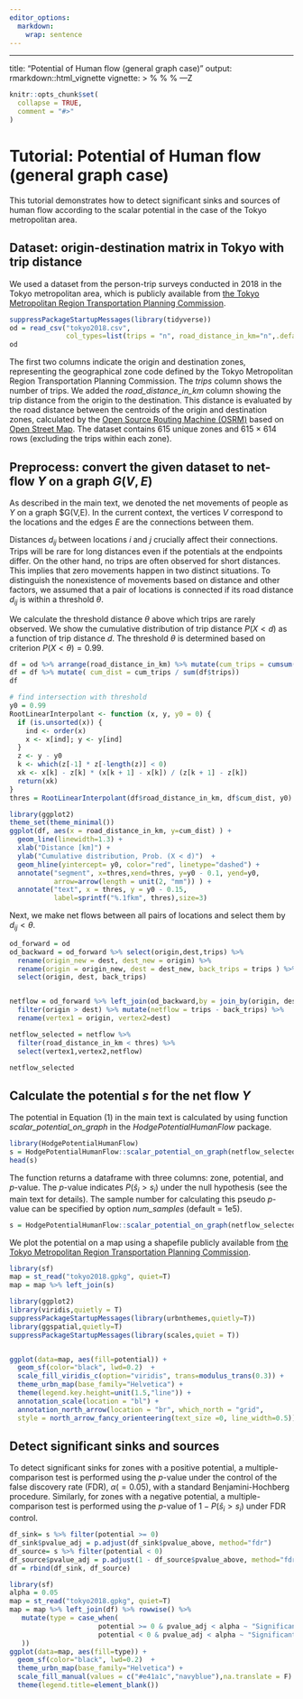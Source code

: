 ```yaml
---
editor_options: 
  markdown: 
    wrap: sentence
---
```


------------------------------------------------------------------------

title: "Potential of Human flow (general graph case)" output: rmarkdown::html_vignette vignette: \> %\VignetteIndexEntry{PotentialInTokyo} %\VignetteEngine{knitr::rmarkdown} %\VignetteEncoding{UTF-8} ---Z

```r
knitr::opts_chunk$set(
  collapse = TRUE,
  comment = "#>"
)
```

# Tutorial: Potential of Human flow (general graph case)

This tutorial demonstrates how to detect significant sinks and sources of human flow according to the scalar potential in the case of the Tokyo metropolitan area.

## Dataset: origin-destination matrix in Tokyo with trip distance

We used a dataset from the person-trip surveys conducted in 2018 in the Tokyo metropolitan area, which is publicly available from [the Tokyo Metropolitan Region Transportation Planning Commission](https://www.tokyo-pt.jp/data/01_01).

```r
suppressPackageStartupMessages(library(tidyverse))
od = read_csv("tokyo2018.csv",
              col_types=list(trips = "n", road_distance_in_km="n",.default="c")) 
od
```

The first two columns indicate the origin and destination zones, representing the geographical zone code defined by the Tokyo Metropolitan Region Transportation Planning Commission.
The *trips* column shows the number of trips.
We added the *road_distance_in_km* column showing the trip distance from the origin to the destination.
This distance is evaluated by the road distance between the centroids of the origin and destination zones, calculated by the [Open Source Routing Machine (OSRM)](https://project-osrm.org/) based on [Open Street Map](https://www.openstreetmap.org/).
The dataset contains 615 unique zones and 615 $\times$ 614 rows (excluding the trips within each zone).

## Preprocess: convert the given dataset to net-flow $Y$ on a graph $G(V,E)$

As described in the main text, we denoted the net movements of people as $Y$ on a graph \$G(V,E).
In the current context, the vertices $V$ correspond to the locations and the edges $E$ are the connections between them.

Distances $d_{ij}$ between locations $i$ and $j$ crucially affect their connections.
Trips will be rare for long distances even if the potentials at the endpoints differ.
On the other hand, no trips are often observed for short distances.
This implies that zero movements happen in two distinct situations.
To distinguish the nonexistence of movements based on distance and other factors, we assumed that a pair of locations is connected if its road distance $d_{ij}$ is within a threshold $\theta$.

We calculate the threshold distance $\theta$ above which trips are rarely observed.
We show the cumulative distribution of trip distance $P(X<d)$ as a function of trip distance $d$.
The threshold $\theta$ is determined based on criterion $P(X<\theta) = 0.99$.

```r
df = od %>% arrange(road_distance_in_km) %>% mutate(cum_trips = cumsum(trips))
df = df %>% mutate( cum_dist = cum_trips / sum(df$trips))
df

# find intersection with threshold
y0 = 0.99
RootLinearInterpolant <- function (x, y, y0 = 0) {
  if (is.unsorted(x)) {
    ind <- order(x)
    x <- x[ind]; y <- y[ind]
  }
  z <- y - y0
  k <- which(z[-1] * z[-length(z)] < 0)
  xk <- x[k] - z[k] * (x[k + 1] - x[k]) / (z[k + 1] - z[k])
  return(xk)
}
thres = RootLinearInterpolant(df$road_distance_in_km, df$cum_dist, y0)

library(ggplot2)
theme_set(theme_minimal())
ggplot(df, aes(x = road_distance_in_km, y=cum_dist) ) +
  geom_line(linewidth=1.3) + 
  xlab("Distance [km]") + 
  ylab("Cumulative distribution, Prob. (X < d)")  + 
  geom_hline(yintercept= y0, color="red", linetype="dashed") +
  annotate("segment", x=thres,xend=thres, y=y0 - 0.1, yend=y0, 
           arrow=arrow(length = unit(2, "mm")) ) + 
  annotate("text", x = thres, y = y0 - 0.15, 
           label=sprintf("%.1fkm", thres),size=3)
```

Next, we make net flows between all pairs of locations and select them by $d_{ij} < \theta$.

```r
od_forward = od 
od_backward = od_forward %>% select(origin,dest,trips) %>% 
  rename(origin_new = dest, dest_new = origin) %>% 
  rename(origin = origin_new, dest = dest_new, back_trips = trips ) %>%
  select(origin, dest, back_trips)


netflow = od_forward %>% left_join(od_backward,by = join_by(origin, dest)) %>%
  filter(origin > dest) %>% mutate(netflow = trips - back_trips) %>% 
  rename(vertex1 = origin, vertex2=dest)

netflow_selected = netflow %>% 
  filter(road_distance_in_km < thres) %>% 
  select(vertex1,vertex2,netflow)

netflow_selected
```

## Calculate the potential $s$ for the net flow $Y$

The potential in Equation (1) in the main text is calculated by using function *scalar_potential_on_graph* in the *HodgePotentialHumanFlow* package.

```r
library(HodgePotentialHumanFlow)
s = HodgePotentialHumanFlow::scalar_potential_on_graph(netflow_selected)
head(s)
```

The function returns a dataframe with three columns: zone, potential, and $p$-value.
The $p$-value indicates $P(\hat{s}_i > s_i)$ under the null hypothesis (see the main text for details).
The sample number for calculating this pseudo $p$-value can be specified by option *num_samples* (default = 1e5).

```r
s = HodgePotentialHumanFlow::scalar_potential_on_graph(netflow_selected, num_samples = 1e6)
```

We plot the potential on a map using a shapefile publicly available from [the Tokyo Metropolitan Region Transportation Planning Commission](https://www.tokyo-pt.jp/data/01_01).

```r
library(sf)
map = st_read("tokyo2018.gpkg", quiet=T) 
map = map %>% left_join(s)

library(ggplot2)
library(viridis,quietly = T)
suppressPackageStartupMessages(library(urbnthemes,quietly=T))
library(ggspatial,quietly=T)
suppressPackageStartupMessages(library(scales,quiet = T))


ggplot(data=map, aes(fill=potential)) + 
  geom_sf(color="black", lwd=0.2)  +
  scale_fill_viridis_c(option="viridis", trans=modulus_trans(0.3)) +
  theme_urbn_map(base_family="Helvetica") +
  theme(legend.key.height=unit(1.5,"line")) +
  annotation_scale(location = "bl") + 
  annotation_north_arrow(location = "br", which_north = "grid", 
  style = north_arrow_fancy_orienteering(text_size =0, line_width=0.5)) 
```

## Detect significant sinks and sources

To detect significant sinks for zones with a positive potential, a multiple-comparison test is performed using the $p$-value under the control of the false discovery rate (FDR), $\alpha (=0.05)$, with a standard Benjamini-Hochberg procedure.
Similarly, for zones with a negative potential, a multiple-comparison test is performed using the $p$-value of $1 - P(\hat{s}_i > s_i)$ under FDR control.

```r
df_sink= s %>% filter(potential >= 0)
df_sink$pvalue_adj = p.adjust(df_sink$pvalue_above, method="fdr")
df_source= s %>% filter(potential < 0)
df_source$pvalue_adj = p.adjust(1 - df_source$pvalue_above, method="fdr")
df = rbind(df_sink, df_source)

library(sf)
alpha = 0.05
map = st_read("tokyo2018.gpkg", quiet=T) 
map = map %>% left_join(df) %>% rowwise() %>% 
   mutate(type = case_when(
                      potential >= 0 & pvalue_adj < alpha ~ "Significant sink",
                      potential < 0 & pvalue_adj < alpha ~ "Significant source",
   ))
ggplot(data=map, aes(fill=type)) + 
  geom_sf(color="black", lwd=0.2)  +
  theme_urbn_map(base_family="Helvetica") +
  scale_fill_manual(values = c("#e41a1c","navyblue"),na.translate = F) +
  theme(legend.title=element_blank())
```
